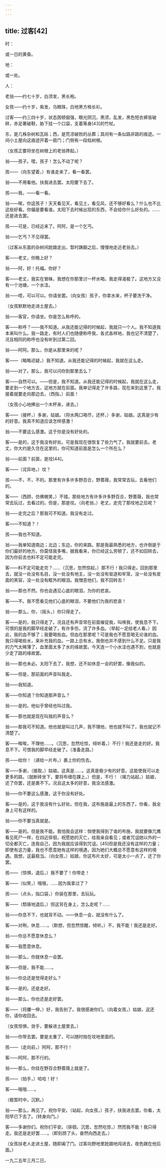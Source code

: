 ```yaml
---
---
---
```

title: 过客[42]
---




时：

或一日的黄昏。

地：

或一处。

人：

老翁——约七十岁，白须发，黑长袍。

女孩——约十岁，紫发，乌眼珠，白地黑方格长衫。

过客——约三四十岁，状态困顿倔强，眼光阴沉，黑须，乱发，黑色短衣裤皆破碎，赤足著破鞋，胁下挂一个口袋，支着等身[43]的竹杖。

东，是几株杂树和瓦砾；西，是荒凉破败的丛葬；其间有一条似路非路的痕迹。一间小土屋向这痕迹开着一扇门；门侧有一段枯树根。

（女孩正要将坐在树根上的老翁搀起。）

翁——孩子。喂，孩子！怎么不动了呢？

孩——（向东望着，）有谁走来了，看一看罢。

翁——不用看他。扶我进去罢。太阳要下去了。

孩——我，——看一看。

翁——唉，你这孩子！天天看见天，看见土，看见风，还不够好看么？什么也不比这些好看。你偏是要看谁。太阳下去时候出现的东西，不会给你什么好处的。……还是进去罢。

孩——可是，已经近来了。阿阿，是一个乞丐。

翁——乞丐？不见得罢。

（过客从东面的杂树间跄踉走出，暂时踌蹰之后，慢慢地走近老翁去。）

客——老丈，你晚上好？

翁——阿，好！托福。你好？

客——老丈，我实在冒昧，我想在你那里讨一杯水喝。我走得渴极了。这地方又没有一个池塘，一个水洼。

翁——唔，可以可以。你请坐罢。（向女孩）孩子，你拿水来，杯子要洗干净。

（女孩默默地走进土屋去。）

翁——客官，你请坐。你是怎么称呼的。

客——称呼？——我不知道。从我还能记得的时候起，我就只一个人。我不知道我本来叫什么。我一路走，有时人们也随便称呼我，各式各样地，我也记不清楚了，况且相同的称呼也没有听到过第二回。

翁——阿阿。那么，你是从那里来的呢？

客——（略略迟疑，）我不知道。从我还能记得的时候起，我就在这么走。

翁——对了。那么，我可以问你到那里去么？

客——自然可以。——但是，我不知道。从我还能记得的时候起，我就在这么走，要走到一个地方去，这地方就在前面。我单记得走了许多路，现在来到这里了。我接着就要走向那边去，（西指，）前面！

（女孩小心地捧出一个木杯来，递去。）

客——（接杯，）多谢，姑娘。（将水两口喝尽，还杯，）多谢，姑娘。这真是少有的好意。我真不知道应该怎样感激！

翁——不要这么感激。这于你是没有好处的。

客——是的，这于我没有好处。可是我现在很恢复了些力气了。我就要前去。老丈，你大约是久住在这里的，你可知道前面是怎么一个所在么？

翁——前面？前面，是坟[44]。

客——（诧异地，）坟？

孩——不，不，不的。那里有许多许多野百合，野蔷薇，我常常去玩，去看他们的。

客——（西顾，仿佛微笑，）不错。那些地方有许多许多野百合，野蔷薇，我也常常去玩过，去看过的。但是，那是坟。（向老翁，）老丈，走完了那坟地之后呢？

翁——走完之后？那我可不知道。我没有走过。

客——不知道？！

孩——我也不知道。

翁——我单知道南边；北边；东边，你的来路。那是我最熟悉的地方，也许倒是于你们最好的地方。你莫怪我多嘴，据我看来，你已经这么劳顿了，还不如回转去，因为你前去也料不定可能走完。

客——料不定可能走完？……（沉思，忽然惊起，）那不行！我只得走。回到那里去，就没一处没有名目，没一处没有地主，没一处没有驱逐和牢笼，没一处没有皮面的笑容，没一处没有眶外的眼泪。我憎恶他们，我不回转去！

翁——那也不然。你也会遇见心底的眼泪，为你的悲哀。

客——不。我不愿看见他们心底的眼泪，不要他们为我的悲哀！

翁——那么，你，（摇头，）你只得走了。

客——是的，我只得走了。况且还有声音常在前面催促我，叫唤我，使我息不下。可恨的是我的脚早经走破了，有许多伤，流了许多血。（举起一足给老人看，）因此，我的血不够了；我要喝些血。但血在那里呢？可是我也不愿意喝无论谁的血。我只得喝些水，来补充我的血。一路上总有水，我倒也并不感到什么不足。只是我的力气太稀薄了，血里面太多了水的缘故罢。今天连一个小水洼也遇不到，也就是少走了路的缘故罢。

翁——那也未必。太阳下去了，我想，还不如休息一会的好罢，像我似的。

客——但是，那前面的声音叫我走。

翁——我知道。

客——你知道？你知道那声音么？

翁——是的。他似乎曾经也叫过我。

客——那也就是现在叫我的声音么？

翁——那我可不知道。他也就是叫过几声，我不理他，他也就不叫了，我也就记不清楚了。

客——唉唉，不理他……。（沉思，忽然吃惊，倾听着，）不行！我还是走的好。我息不下。可恨我的脚早经走破了。（准备走路。）

孩——给你！（递给一片布，）裹上你的伤去。

客——多谢，（接取，）姑娘。这真是……。这真是极少有的好意。这能使我可以走更多的路。（就断砖坐下，要将布缠在踝上，）但是，不行！（竭力站起，）姑娘，还了你罢，还是裹不下。况且这太多的好意，我没法感激。

翁——你不要这么感激，这于你没有好处。

客——是的，这于我没有什么好处。但在我，这布施是最上的东西了。你看，我全身上可有这样的。

翁——你不要当真就是。

客——是的。但是我不能。我怕我会这样：倘使我得到了谁的布施，我就要像兀鹰看见死尸一样，在四近徘徊，祝愿她的灭亡，给我亲自看见；或者咒诅她以外的一切全都灭亡，连我自己，因为我就应该得到咒诅。[45]但是我还没有这样的力量；即使有这力量，我也不愿意她有这样的境遇，因为她们大概总不愿意有这样的境遇。我想，这最稳当。（向女孩，）姑娘，你这布片太好，可是太小一点了，还了你罢。

孩——（惊惧，退后，）我不要了！你带走！

客——（似笑，）哦哦，……因为我拿过了？

孩——（点头，指口袋，）你装在那里，去玩玩。

客——（颓唐地退后，）但这背在身上，怎么走呢？……

翁——你息不下，也就背不动。——休息一会，就没有什么了。

客——对咧，休息……。（默想，但忽然惊醒，倾听。）不，我不能！我还是走好。

翁——你总不愿意休息么？

客——我愿意休息。

翁——那么，你就休息一会罢。

客——但是，我不能……。

翁——你总还是觉得走好么？

客——是的。还是走好。

翁——那么，你也还是走好罢。

客——（将腰一伸，）好，我告别了。我很感谢你们。（向着女孩，）姑娘，这还你，请你收回去。

（女孩惊惧，敛手，要躲进土屋里去。）

翁——你带去罢。要是太重了，可以随时抛在坟地里面的。

孩——（走向前，）阿阿，那不行！

客——阿阿，那不行的。

翁——那么，你挂在野百合野蔷薇上就是了。

孩——（拍手，）哈哈！好！

客——哦哦……。

（极暂时中，沉默。）

翁——那么，再见了。祝你平安。（站起，向女孩，）孩子，扶我进去罢。你看，太阳早已下去了。（转身向门。）

客——多谢你们。祝你们平安。（徘徊，沉思，忽然吃惊，）然而我不能！我只得走。我还是走好罢……。（即刻昂了头，奋然向西走去。）

（女孩扶老人走进土屋，随即阖了门。过客向野地里跄踉地闯进去，夜色跟在他后面。）

一九二五年三月二日。